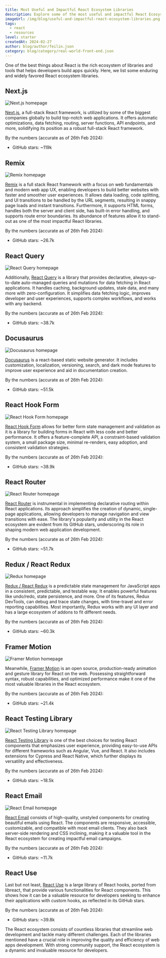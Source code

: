```yaml
---
title: Most Useful and Impactful React Ecosystem Libraries
description: Explore some of the most useful and impactful React Ecosystem Libraries.
imageUrl: /img/blog/useful-and-impactful-react-ecosystem-libraries.png
tags:
  - react
  - resources
level: starter
createdAt: 2024-02-27
author: blog/author/feilin.json
category: blog/category/real-world-front-end.json
---
```


One of the best things about React is the rich ecosystem of libraries and tools that helps developers build apps quickly. Here, we list some enduring and widely favored React ecosystem libraries.

## Next.js

![Next.js homepage](/img/blog/react-libraries/next-js.jpg)

[Next.js](http://nextjs.org), a full-stack React framework, is utilized by some of the biggest companies globally to build top-notch web applications. It offers automatic optimizations, data fetching, routing, server functions, API endpoints, and more, solidifying its position as a robust full-stack React framework.

By the numbers (accurate as of 26th Feb 2024):

- GitHub stars: ~119k

## Remix

![Remix homepage](/img/blog/react-libraries/remix.jpg)

[Remix](http://remix.run) is a full stack React framework with a focus on web fundamentals and modern web app UX, enabling developers to build better websites with faster and smoother user experiences. It allows data loading, code splitting, and UI transitions to be handled by the URL segments, resulting in snappy page loads and instant transitions. Furthermore, it supports HTML forms, handles both the server and client side, has built-in error handling, and supports route error boundaries. Its abundance of features allow it to stand-out as one of the most impactful React libraries.

By the numbers (accurate as of 26th Feb 2024):

- GitHub stars: ~26.7k

## React Query

![React Query homepage](/img/blog/react-libraries/react-query.jpg)

Additionally, [React Query](http://tanstack.com/query) is a library that provides declarative, always-up-to-date auto-managed queries and mutations for data fetching in React applications. It handles caching, background updates, stale data, and many more with zero-configuration. It simplifies data fetching logic, improves developer and user experiences, supports complex workflows, and works with any backend.

By the numbers (accurate as of 26th Feb 2024):

- GitHub stars: ~38.7k

## Docusaurus

![Docusaurus homepage](/img/blog/react-libraries/docusaurus.jpg)

[Docusaurus](http://docusaurus.io) is a react-based static website generator. It includes customization, localization, versioning, search, and dark mode features to improve user experience and aid in documentation creation.

By the numbers (accurate as of 26th Feb 2024):

- GitHub stars: ~51.5k

## React Hook Form

![React Hook Form homepage](/img/blog/react-libraries/react-hook-form.jpg)

[React Hook Form](http://react-hook-form.com) allows for better form state management and validation as it is a library for building forms in React with less code and better performance. It offers a feature-complete API, a constraint-based validation system, a small package size, minimal re-renders, easy adoption, and consistent validation strategies.

By the numbers (accurate as of 26th Feb 2024):

- GitHub stars: ~38.9k

## React Router

![React Router homepage](/img/blog/react-libraries/react-router.jpg)

[React Router](http://reactrouter.com) is instrumental in implementing declarative routing within React applications. Its approach simplifies the creation of dynamic, single-page applications, allowing developers to manage navigation and view transitions with ease. The library's popularity and utility in the React ecosystem are evident from its GitHub stars, underscoring its role in shaping modern web application development.

By the numbers (accurate as of 26th Feb 2024):

- GitHub stars: ~51.7k

## Redux / React Redux

![Redux homepage](/img/blog/react-libraries/redux.jpg)

[Redux / React Redux](http://redux.js.org) is a predictable state management for JavaScript apps in a consistent, predictable, and testable way. It enables powerful features like undo/redo, state persistence, and more. One of its features, Redux DevTools, can debug and trace state changes, with time-travel and error reporting capabilities. Most importantly, Redux works with any UI layer and has a large ecosystem of addons to fit different needs.

By the numbers (accurate as of 26th Feb 2024):

- GitHub stars: ~60.3k

## Framer Motion

![Framer Motion homepage](/img/blog/react-libraries/framer-motion.jpg)

Meanwhile, [Framer Motion](http://framer.com/motion) is an open source, production-ready animation and gesture library for React on the web. Possessing straightforward syntax, robust capabilities, and optimized performance make it one of the most valuable libraries in the React ecosystem.

By the numbers (accurate as of 26th Feb 2024):

- GitHub stars: ~21.4k

## React Testing Library

![React Testing Library homepage](/img/blog/react-libraries/react-testing-library.jpg)

[React Testing Library](https://testing-library.com/docs/) is one of the best choices for testing React components that emphasizes user experience, providing easy-to-use APIs for different frameworks such as Angular, Vue, and React. It also includes extensions for Cypress and React Native, which further displays its versatility and effectiveness.

By the numbers (accurate as of 26th Feb 2024):

- GitHub stars: ~18.5k

## React Email

![React Email homepage](/img/blog/react-libraries/react-email.jpg)

[React Email](https://react.email) consists of high-quality, unstyled components for creating beautiful emails using React. The components are responsive, accessible, customizable, and compatible with most email clients. They also back server-side rendering and CSS inclining, making it a valuable tool in the React ecosystem for creating impactful email campaigns.

By the numbers (accurate as of 26th Feb 2024):

- GitHub stars: ~11.7k

## React Use

Last but not least, [React Use](http://github.com/streamich/react-use) is a large library of React hooks, ported from libreact, that provide various functionalities for React components. This shows how it can be a valuable resource for developers seeking to enhance their applications with custom hooks, as reflected in its GitHub stars.

By the numbers (accurate as of 26th Feb 2024):

- GitHub stars: ~39.8k

The React ecosystem consists of countless libraries that streamline web development and tackle many different challenges. Each of the libraries mentioned have a crucial role in improving the quality and efficiency of web apps development. With strong community support, the React ecosystem is a dynamic and invaluable resource for developers.
